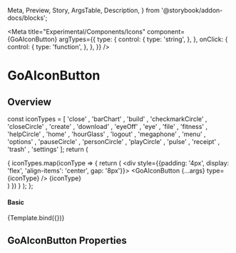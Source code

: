 
  Meta,
  Preview,
  Story,
  ArgsTable,
  Description,
} from '@storybook/addon-docs/blocks';

<Meta
  title="Experimental/Components/Icons"
  component={GoAIconButton}
  argTypes={{
    type: {
      control: {
        type: 'string',
      },
    },
    onClick: {
      control: {
        type: 'function',
      },
    },
  }}
/>

# GoAIconButton

## Overview

  const iconTypes =
  [ 'close'
  , 'barChart'
  , 'build'
  , 'checkmarkCircle'
  , 'closeCircle'
  , 'create'
  , 'download'
  , 'eyeOff'
  , 'eye'
  , 'file'
  , 'fitness'
  , 'helpCircle'
  , 'home'
  , 'hourGlass'
  , 'logout'
  , 'megaphone'
  , 'menu'
  , 'options'
  , 'pauseCircle'
  , 'personCircle'
  , 'playCircle'
  , 'pulse'
  , 'receipt'
  , 'trash'
  , 'settings'
  ];
  return (
    <div>
      { iconTypes.map(iconType => {
        return (
          <div style={{padding: '4px', display: 'flex', 'align-items': 'center', gap: '8px'}}>
            <GoAIconButton {...args} type={iconType} />
            <span>{iconType}</span>
          </div>
        )
      }) }
    </div>
  );
};

#### Basic

<Canvas>
  <Story name="Buttons" height="400px" args={{
  }}>
    {Template.bind({})}
  </Story>
</Canvas>

## GoAIconButton Properties

<Description of={GoAIconButton} />
<ArgsTable of={GoAIconButton} />
